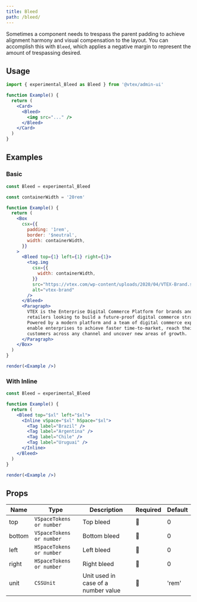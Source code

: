 ```yaml
---
title: Bleed
path: /bleed/
---
```


Sometimes a component needs to trespass the parent padding to achieve alignment harmony and visual compensation to the layout. You can accomplish this with `Bleed`, which applies a negative margin to represent the amount of trespassing desired.

## Usage

```jsx
import { experimental_Bleed as Bleed } from '@vtex/admin-ui'

function Example() {
  return (
    <Card>
      <Bleed>
        <img src="..." />
      </Bleed>
    </Card>
  )
}
```

## Examples

### Basic

```jsx noInline live
const Bleed = experimental_Bleed

const containerWidth = '20rem'

function Example() {
  return (
    <Box
      csx={{
        padding: '1rem',
        border: '$neutral',
        width: containerWidth,
      }}
    >
      <Bleed top={1} left={1} right={1}>
        <tag.img
          csx={{
            width: containerWidth,
          }}
          src="https://vtex.com/wp-content/uploads/2020/04/VTEX-Brand.svg"
          alt="vtex-brand"
        />
      </Bleed>
      <Paragraph>
        VTEX is the Enterprise Digital Commerce Platform for brands and
        retailers looking to build a future-proof digital commerce strategy.
        Powered by a modern platform and a team of digital commerce experts, we
        enable enterprises to achieve faster time-to-market, reach their
        customers across any channel and uncover new areas of growth.
      </Paragraph>
    </Box>
  )
}

render(<Example />)
```

### With Inline

```jsx noInline live
const Bleed = experimental_Bleed

function Example() {
  return (
    <Bleed top="$xl" left="$xl">
      <Inline vSpace="$xl" hSpace="$xl">
        <Tag label="Brazil" />
        <Tag label="Argentina" />
        <Tag label="Chile" />
        <Tag label="Uruguai" />
      </Inline>
    </Bleed>
  )
}

render(<Example />)
```

## Props

| Name   | Type                     | Description                         | Required | Default |
| ------ | ------------------------ | ----------------------------------- | -------- | ------- |
| top    | `VSpaceTokens or number` | Top bleed                           | 🚫       | 0       |
| bottom | `VSpaceTokens or number` | Bottom bleed                        | 🚫       | 0       |
| left   | `HSpaceTokens or number` | Left bleed                          | 🚫       | 0       |
| right  | `HSpaceTokens or number` | Right bleed                         | 🚫       | 0       |
| unit   | `CSSUnit`                | Unit used in case of a number value | 🚫       | 'rem'   |
